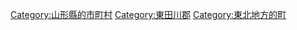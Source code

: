 [[Category:山形縣的市町村|Category:山形縣的市町村]]
[[Category:東田川郡|Category:東田川郡]]
[[Category:東北地方的町|Category:東北地方的町]]
{{DEFAULTSORT:Mikawa}}